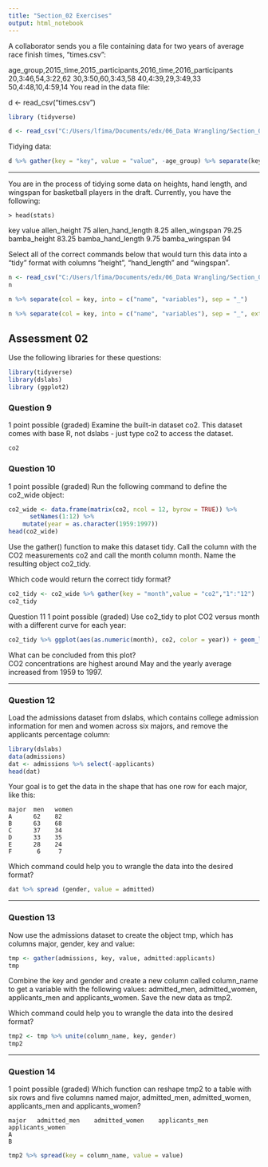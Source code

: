 ```yaml
---
title: "Section_02 Exercises"
output: html_notebook
---
```


A collaborator sends you a file containing data for two years of average race finish times, "times.csv":

age_group,2015_time,2015_participants,2016_time,2016_participants
20,3:46,54,3:22,62
30,3:50,60,3:43,58
40,4:39,29,3:49,33
50,4:48,10,4:59,14
You read in the data file:

d <- read_csv("times.csv")
```r
library (tidyverse)
```

```r
d <- read_csv("C:/Users/lfima/Documents/edx/06_Data Wrangling/Section_02_Reshape/data/times.csv")
```
Tidying data:
```r
d %>% gather(key = "key", value = "value", -age_group) %>% separate(key, into = c("year", "variable_name"), sep = "_") %>% spread(variable_name, value = value)
```

---


You are in the process of tidying some data on heights, hand length, and wingspan for basketball players in the draft. Currently, you have the following:

    > head(stats)
key               value
allen_height      75
allen_hand_length 8.25
allen_wingspan	  79.25
bamba_height      83.25
bamba_hand_length 9.75
bamba_wingspan    94
  
Select all of the correct commands below that would turn this data into a “tidy” format with columns "height", "hand_length" and "wingspan".
```r
n <- read_csv("C:/Users/lfima/Documents/edx/06_Data Wrangling/Section_02_Reshape/data/nba.csv")
n
```

```r
n %>% separate(col = key, into = c("name", "variables"), sep = "_")
```
```r
n %>% separate(col = key, into = c("name", "variables"), sep = "_", extra = "merge") %>% spread(key = variables, value = value)
```

## Assessment 02

Use the following libraries for these questions:


```r
library(tidyverse)
library(dslabs)
library (ggplot2)
```


### Question 9
1 point possible (graded)
Examine the built-in dataset co2. This dataset comes with base R, not dslabs - just type co2 to access the dataset.

```r
co2
```

### Question 10
1 point possible (graded)
Run the following command to define the co2_wide object:

```r
co2_wide <- data.frame(matrix(co2, ncol = 12, byrow = TRUE)) %>% 
      setNames(1:12) %>%
    mutate(year = as.character(1959:1997))
head(co2_wide)
```

Use the gather() function to make this dataset tidy. Call the column with the CO2 measurements co2 and call the month column month. Name the resulting object co2_tidy.

Which code would return the correct tidy format?
```r
co2_tidy <- co2_wide %>% gather(key = "month",value = "co2","1":"12")
co2_tidy
```

Question 11
1 point possible (graded)
Use co2_tidy to plot CO2 versus month with a different curve for each year:

```r
co2_tidy %>% ggplot(aes(as.numeric(month), co2, color = year)) + geom_line()

```

What can be concluded from this plot? <br>
CO2 concentrations are highest around May and the yearly average increased from 1959 to 1997.<br>

---

### Question 12
Load the admissions dataset from dslabs, which contains college admission information for men and women across six majors, and remove the applicants percentage column:

```r
library(dslabs)
data(admissions)
dat <- admissions %>% select(-applicants)
head(dat)
```

Your goal is to get the data in the shape that has one row for each major, like this:
```{}
major  men   women
A      62    82		
B      63    68		
C      37    34		
D      33    35		
E      28    24		
F       6     7	
```
Which command could help you to wrangle the data into the desired format?
```r
dat %>% spread (gender, value = admitted)
```

---

### Question 13
Now use the admissions dataset to create the object tmp, which has columns major, gender, key and value:

```r
tmp <- gather(admissions, key, value, admitted:applicants)
tmp
```
    

Combine the key and gender and create a new column called column_name to get a variable with the following values: admitted_men, admitted_women, applicants_men and applicants_women. Save the new data as tmp2.

Which command could help you to wrangle the data into the desired format?
```r
tmp2 <- tmp %>% unite(column_name, key, gender)
tmp2
```

---

### Question 14
1 point possible (graded)
Which function can reshape tmp2 to a table with six rows and five columns named major, admitted_men, admitted_women, applicants_men and applicants_women?

```{}
major   admitted_men    admitted_women    applicants_men    applicants_women
A                              
B
```

```r
tmp2 %>% spread(key = column_name, value = value)
```


